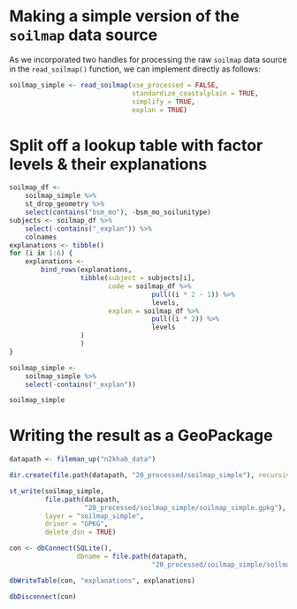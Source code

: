 # Making a simple version of the `soilmap` data source

As we incorporated two handles for processing the raw `soilmap` data source in the `read_soilmap()` function,
we can implement directly as follows:

```r
soilmap_simple <- read_soilmap(use_processed = FALSE,
                               standardize_coastalplain = TRUE,
                               simplify = TRUE,
                               explan = TRUE)
```

# Split off a lookup table with factor levels & their explanations

```r
soilmap_df <-
    soilmap_simple %>%
    st_drop_geometry %>% 
    select(contains("bsm_mo"), -bsm_mo_soilunitype)
subjects <- soilmap_df %>% 
    select(-contains("_explan")) %>% 
    colnames
explanations <- tibble()
for (i in 1:6) {
    explanations <-
        bind_rows(explanations,
                  tibble(subject = subjects[i],
                         code = soilmap_df %>% 
                                    pull((i * 2 - 1)) %>% 
                                    levels,
                         explan = soilmap_df %>% 
                                    pull((i * 2)) %>% 
                                    levels
                  )
                  )
}
```

```r
soilmap_simple <- 
    soilmap_simple %>% 
    select(-contains("_explan"))
```

```r
soilmap_simple
```


# Writing the result as a GeoPackage

```r
datapath <- fileman_up("n2khab_data")
```

```r
dir.create(file.path(datapath, "20_processed/soilmap_simple"), recursive = TRUE)
```


```r
st_write(soilmap_simple,
         file.path(datapath, 
                   "20_processed/soilmap_simple/soilmap_simple.gpkg"), 
         layer = "soilmap_simple", 
         driver = "GPKG",
         delete_dsn = TRUE)

con <- dbConnect(SQLite(),
                 dbname = file.path(datapath, 
                                    "20_processed/soilmap_simple/soilmap_simple.gpkg"))

dbWriteTable(con, "explanations", explanations)

dbDisconnect(con)
```


